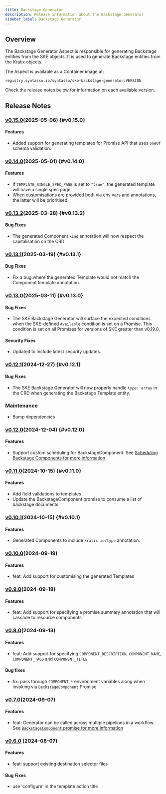 ```yaml
---
title: Backstage Generator
description: Release information about the Backstage Generator
sidebar_label: Backstage Generator
---
```



## Overview

The Backstage Generator Aspect is responsible for generating Backstage entities
from the SKE objects. It is used to generate Backstage entities from the Kratix
objects.

The Aspect is available as a Container image at:

```
registry.syntasso.io/syntasso/ske-backstage-generator:VERSION
```

Check the release notes below for information on each available version.

## Release Notes

### [v0.15.0](http://syntasso-enterprise-releases.s3-website.eu-west-2.amazonaws.com/#aspects/ske-backstage-generator/v0.15.0/)(2025-05-06) {#v0.15.0}

#### Features

* Added support for generating templates for Promise API that uses `oneOf` schema validation.

### [v0.14.0](http://syntasso-enterprise-releases.s3-website.eu-west-2.amazonaws.com/#aspects/ske-backstage-generator/v0.14.0/)(2025-05-01) {#v0.14.0}

#### Features

* If `TEMPLATE_SINGLE_SPEC_PAGE` is set to `"true"`, the generated template will have a single spec page.
* When customisations are provided both via env vars and annotations, the latter will be prioritised.

### [v0.13.2](http://syntasso-enterprise-releases.s3-website.eu-west-2.amazonaws.com/#aspects/ske-backstage-generator/v0.13.2/)(2025-03-28) {#v0.13.2}

#### Bug Fixes

* The generated Component `kind` annotation will now respect the capitalisation on the CRD

### [v0.13.1](http://syntasso-enterprise-releases.s3-website.eu-west-2.amazonaws.com/#aspects/ske-backstage-generator/v0.13.1/)(2025-03-19) {#v0.13.1}

#### Bug Fixes

* Fix a bug where the generated Template would not match the Component template annotation.

### [v0.13.0](http://syntasso-enterprise-releases.s3-website.eu-west-2.amazonaws.com/#aspects/ske-backstage-generator/v0.13.0/)(2025-03-11) {#v0.13.0}

#### Bug Fixes

* The SKE Backstage Generator will surface the expected conditions when the SKE-defined `Available` condition is set on a Promise. This condition is set
on all Promises for versions of SKE greater than v0.19.0.

#### Security Fixes

* Updated to include latest security updates.

### [v0.12.1](http://syntasso-enterprise-releases.s3-website.eu-west-2.amazonaws.com/#aspects/ske-backstage-generator/v0.12.1/)(2024-12-27) {#v0.12.1}

#### Bug Fixes

* The SKE Backstage Generator will now properly handle `type: array` in the CRD when generating the Backstage Template entity.

### Maintenance
* Bump dependencies

### [v0.12.0](http://syntasso-enterprise-releases.s3-website.eu-west-2.amazonaws.com/#aspects/ske-backstage-generator/v0.12.0/)(2024-12-04) {#v0.12.0}

#### Features

* Support custom scheduling for BackstageComponent.
See [Scheduling Backstage Components for more information](../../../ske/10-integrations/10-backstage/03-generator.mdx#scheduling-backstage-components)

### [v0.11.0](http://syntasso-enterprise-releases.s3-website.eu-west-2.amazonaws.com/#aspects/ske-backstage-generator/v0.11.0/)(2024-10-15) {#v0.11.0}

#### Features

* Add field validations to templates
* Update the BackstageComponent promise to consume a list of backstage documents

### [v0.10.1](http://syntasso-enterprise-releases.s3-website.eu-west-2.amazonaws.com/#aspects/ske-backstage-generator/v0.10.1/)(2024-10-15) {#v0.10.1}

#### Features

* Generated Components to include `kratix.io/type` annotation.

### [v0.10.0](http://syntasso-enterprise-releases.s3-website.eu-west-2.amazonaws.com/#aspects/ske-backstage-generator/v0.10.0/)(2024-09-19)

#### Features
* feat: Add support for customising the generated Templates

### [v0.9.0](http://syntasso-enterprise-releases.s3-website.eu-west-2.amazonaws.com/#aspects/ske-backstage-generator/v0.9.0/)(2024-09-18)

#### Features
* feat: Add support for specifying a promise summary annotation that will cascade to resource components

### [v0.8.0](http://syntasso-enterprise-releases.s3-website.eu-west-2.amazonaws.com/#aspects/ske-backstage-generator/v0.8.0/)(2024-09-13)

#### Features
* feat: Add support for specifying `COMPONENT_DESCRIPTION`, `COMPONENT_NAME`, `COMPONENT_TAGS` and `COMPONENT_TITLE`

#### Bug fixes

* fix: pass through `COMPONENT_*` environment variables along when invoking via
`BackstageComponent` Promise

### [v0.7.0](http://syntasso-enterprise-releases.s3-website.eu-west-2.amazonaws.com/#aspects/ske-backstage-generator/v0.7.0/)(2024-09-07)

#### Features

* feat: Generator can be called across multiple pipelines in a workflow. See
[`BackstageComponent` promise for more information](../../../ske/10-integrations/10-backstage/03-generator.mdx#ske-backstage-component-promise)


### [v0.6.0](http://syntasso-enterprise-releases.s3-website.eu-west-2.amazonaws.com/#aspects/ske-backstage-generator/v0.6.0/) (2024-08-07)

#### Features

* feat: support existing destination selector files

#### Bug Fixes

* use 'configure' in the template action title


